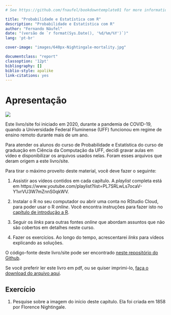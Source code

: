 ```yaml
--- 
# See https://github.com/fnaufel/bookdowntemplate01 for more information.

title: "Probabilidade e Estatística com R"
description: "Probabilidade e Estatística com R"
author: "Fernando Náufel"
date: "(versão de `r format(Sys.Date(), '%d/%m/%Y')`)"
lang: 'pt-br'

cover-image: "images/640px-Nightingale-mortality.jpg"

documentclass: "report"
classoption: '12pt'
bibliography: []
biblio-style: apalike
link-citations: yes
---
```


# Apresentação {- #apresentacao}

![](images/640px-Nightingale-mortality.jpg){.center}

Este livro/site foi iniciado em 2020, durante a pandemia de COVID-19, quando a Universidade Federal Fluminense (UFF) funcionou em regime de ensino remoto durante mais de um ano. 

Para atender os alunos do curso de Probabilidade e Estatística do curso de graduação em Ciência da Computação da UFF, decidi gravar aulas em vídeo e disponibilizar os arquivos usados nelas. Foram esses arquivos que deram origem a este livro/site.

Para tirar o máximo proveito deste material, você deve fazer o seguinte:

1. Assistir aos vídeos contidos em cada capítulo. A *playlist* completa está em https://www.youtube.com/playlist?list=PL7SRLwLs7ocaV-Y1vrVU3W7mZnnS0qkWV.

1. Instalar o R no seu computador ou abrir uma conta no RStudio Cloud, para poder usar o R *online*. Você encontra instruções para fazer isto no [capítulo de introdução a R](#rintro).

1. Seguir os *links* para outras fontes *online* que abordam assuntos que não são cobertos em detalhes neste curso.

1. Fazer os exercícios. Ao longo do tempo, acrescentarei *links* para vídeos explicando as soluções.

O código-fonte deste livro/site pode ser encontrado [neste repositório do Github](https://github.com/fnaufel/probestr).

Se você preferir ler este livro em pdf, ou se quiser imprimi-lo, [faça o download do arquivo aqui](https://github.com/fnaufel/probestr/blob/master/docs/probestr.pdf).


## Exercício {-}

1. Pesquise sobre a imagem do início deste capítulo. Ela foi criada em 1858 por Florence Nightingale.
